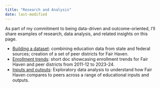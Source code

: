 ```yaml
---
title: "Research and Analysis"
date: last-modified
---
```


As part of my commitment to being data-driven and outcome-oriented, I'll share examples of research, data analysis, and related insights on this page.

-   [Building a dataset](research/building_a_dataset.qmd): combining education data from state and federal sources; creation of a set of peer districts for Fair Haven.
-   [Enrollment trends](research/enrollment_trends.qmd): short doc showcasing enrollment trends for Fair Haven and peer districts from 2011-12 to 2023-24.
-   [Inputs and outputs](research/inputs_outputs.qmd): Exploratory data analysis to understand how Fair Haven compares to peers across a range of educational inputs and outputs.
